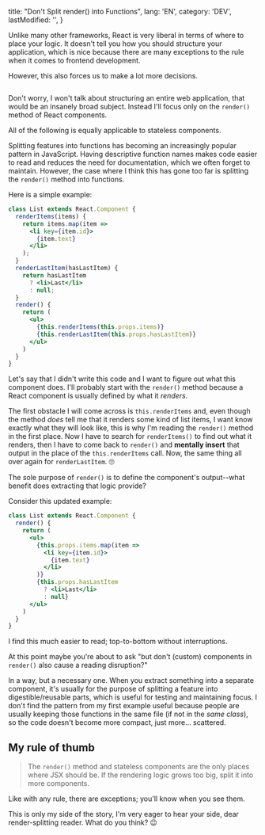 
  title: "Don't Split render() into Functions",
  lang: 'EN',
  category: 'DEV',
  lastModified: '',
}

Unlike many other frameworks, React is very liberal in terms of where to place your logic. It doesn't tell you how you should structure your application, which is nice because there are many exceptions to the rule when it comes to frontend development.

However, this also forces us to make a lot more decisions.

<Figure>
  <Image
    srcId="martin-reisch-272883-unsplash_bygw1o"
    originalWidth="3652"
    originalHeight="2737"
  />
  <Caption>
    <UnsplashBadge
      fullName="Martin Reisch"
      userName="safesolvent"
    />
  </Caption>
</Figure>

Don't worry, I won't talk about structuring an entire web application, that would be an insanely broad subject. Instead I'll focus only on the `render()` method of React components.

All of the following is equally applicable to stateless components.

Splitting features into functions has becoming an increasingly popular pattern in JavaScript. Having descriptive function names makes code easier to read and reduces the need for documentation, which we often forget to maintain. However, the case where I think this has gone too far is splitting the `render()` method into functions.

Here is a simple example:

```jsx
class List extends React.Component {
  renderItems(items) {
    return items.map(item =>
      <li key={item.id}>
        {item.text}
      </li>
    );
  }
  renderLastItem(hasLastItem) {
    return hasLastItem
      ? <li>Last</li>
      : null;
  }
  render() {
    return (
      <ul>
        {this.renderItems(this.props.items)}
        {this.renderLastItem(this.props.hasLastItem)}
      </ul>
    )
  }
}
```

Let's say that I didn't write this code and I want to figure out what this component does. I'll probably start with the `render()` method because a React component is usually defined by what it _renders_.

The first obstacle I will come across is `this.renderItems` and, even though the method _does_ tell me that it renders some kind of list items, I want know exactly what they will look like, this is why I'm reading the `render()` method in the first place. Now I have to search for `renderItems()` to find out what it renders, then I have to come back to `render()` and **mentally insert** that output in the place of the `this.renderItems` call. Now, the same thing all over again for `renderLastItem`. 🙄

The sole purpose of `render()` is to define the component's output--what benefit does extracting that logic provide?

Consider this updated example:

```jsx
class List extends React.Component {
  render() {
    return (
      <ul>
        {this.props.items.map(item =>
          <li key={item.id}>
            {item.text}
          </li>
        )}
        {this.props.hasLastItem
          ? <li>Last</li>
          : null}
      </ul>
    )
  }
}
```

I find this much easier to read; top-to-bottom without interruptions.

At this point maybe you're about to ask "but don't (custom) components in `render()` also cause a reading disruption?"

In a way, but a necessary one. When you extract something into a separate component, it's usually for the purpose of splitting a feature into digestible/reusable parts, which is useful for testing and maintaining focus. I don't find the pattern from my first example useful because people are usually keeping those functions in the same file (if not in the _same class_), so the code doesn't become more compact, just more... scattered.

## My rule of thumb

  > The `render()` method and stateless components are the only places where JSX should be. If the rendering logic grows too big, split it into more components.

Like with any rule, there are exceptions; you'll know when you see them.

This is only my side of the story, I'm very eager to hear your side, dear render-splitting reader. What do you think? 😉
